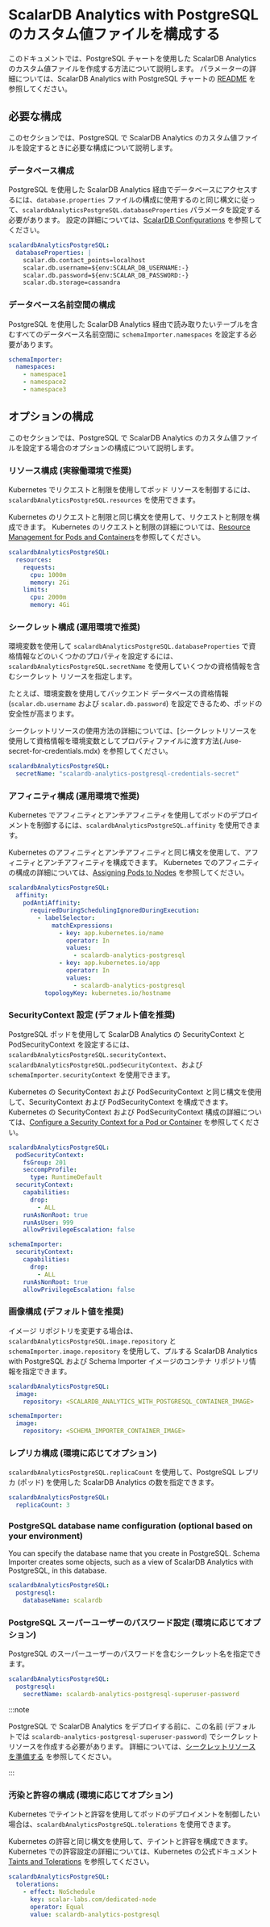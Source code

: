 # ScalarDB Analytics with PostgreSQL のカスタム値ファイルを構成する

このドキュメントでは、PostgreSQL チャートを使用した ScalarDB Analytics のカスタム値ファイルを作成する方法について説明します。 パラメーターの詳細については、ScalarDB Analytics with PostgreSQL チャートの [README](https://github.com/scalar-labs/helm-charts/blob/main/charts/scalardb-analytics-postgresql/README.mdx) を参照してください。

## 必要な構成

このセクションでは、PostgreSQL で ScalarDB Analytics のカスタム値ファイルを設定するときに必要な構成について説明します。

### データベース構成

PostgreSQL を使用した ScalarDB Analytics 経由でデータベースにアクセスするには、`database.properties` ファイルの構成に使用するのと同じ構文に従って、`scalardbAnalyticsPostgreSQL.databaseProperties` パラメータを設定する必要があります。 設定の詳細については、[ScalarDB Configurations](https://github.com/scalar-labs/scalardb/blob/master/docs/configurations.mdx) を参照してください。

```yaml
scalardbAnalyticsPostgreSQL:
  databaseProperties: |
    scalar.db.contact_points=localhost
    scalar.db.username=${env:SCALAR_DB_USERNAME:-}
    scalar.db.password=${env:SCALAR_DB_PASSWORD:-}
    scalar.db.storage=cassandra
```

### データベース名前空間の構成

PostgreSQL を使用した ScalarDB Analytics 経由で読み取りたいテーブルを含むすべてのデータベース名前空間に `schemaImporter.namespaces` を設定する必要があります。

```yaml
schemaImporter:
  namespaces:
    - namespace1
    - namespace2
    - namespace3
```

## オプションの構成

このセクションでは、PostgreSQL で ScalarDB Analytics のカスタム値ファイルを設定する場合のオプションの構成について説明します。

### リソース構成 (実稼働環境で推奨)

Kubernetes でリクエストと制限を使用してポッド リソースを制御するには、`scalardbAnalyticsPostgreSQL.resources` を使用できます。

Kubernetes のリクエストと制限と同じ構文を使用して、リクエストと制限を構成できます。 Kubernetes のリクエストと制限の詳細については、[Resource Management for Pods and Containers](https://kubernetes.io/docs/concepts/configuration/manage-resources-containers/)を参照してください。

```yaml
scalardbAnalyticsPostgreSQL:
  resources:
    requests:
      cpu: 1000m
      memory: 2Gi
    limits:
      cpu: 2000m
      memory: 4Gi
```

### シークレット構成 (運用環境で推奨)

環境変数を使用して `scalardbAnalyticsPostgreSQL.databaseProperties` で資格情報などのいくつかのプロパティを設定するには、`scalardbAnalyticsPostgreSQL.secretName` を使用していくつかの資格情報を含むシークレット リソースを指定します。

たとえば、環境変数を使用してバックエンド データベースの資格情報 (`scalar.db.username` および `scalar.db.password`) を設定できるため、ポッドの安全性が高まります。

シークレットリソースの使用方法の詳細については、[シークレットリソースを使用して資格情報を環境変数としてプロパティファイルに渡す方法(./use-secret-for-credentials.mdx) を参照してください。

```yaml
scalardbAnalyticsPostgreSQL:
  secretName: "scalardb-analytics-postgresql-credentials-secret"
```

### アフィニティ構成 (運用環境で推奨)

Kubernetes でアフィニティとアンチアフィニティを使用してポッドのデプロイメントを制御するには、`scalardbAnalyticsPostgreSQL.affinity` を使用できます。

Kubernetes のアフィニティとアンチアフィニティと同じ構文を使用して、アフィニティとアンチアフィニティを構成できます。 Kubernetes でのアフィニティの構成の詳細については、[Assigning Pods to Nodes](https://kubernetes.io/docs/concepts/scheduling-eviction/assign-pod-node/) を参照してください。

```yaml
scalardbAnalyticsPostgreSQL:
  affinity:
    podAntiAffinity:
      requiredDuringSchedulingIgnoredDuringExecution:
        - labelSelector:
            matchExpressions:
              - key: app.kubernetes.io/name
                operator: In
                values:
                  - scalardb-analytics-postgresql
              - key: app.kubernetes.io/app
                operator: In
                values:
                  - scalardb-analytics-postgresql
          topologyKey: kubernetes.io/hostname
```

### SecurityContext 設定 (デフォルト値を推奨)

PostgreSQL ポッドを使用して ScalarDB Analytics の SecurityContext と PodSecurityContext を設定するには、`scalardbAnalyticsPostgreSQL.securityContext`、`scalardbAnalyticsPostgreSQL.podSecurityContext`、および `schemaImporter.securityContext` を使用できます。

Kubernetes の SecurityContext および PodSecurityContext と同じ構文を使用して、SecurityContext および PodSecurityContext を構成できます。 Kubernetes の SecurityContext および PodSecurityContext 構成の詳細については、[Configure a Security Context for a Pod or Container](https://kubernetes.io/docs/tasks/configure-pod-container/security-context/) を参照してください。

```yaml
scalardbAnalyticsPostgreSQL:
  podSecurityContext:
    fsGroup: 201
    seccompProfile:
      type: RuntimeDefault
  securityContext:
    capabilities:
      drop:
        - ALL
    runAsNonRoot: true
    runAsUser: 999
    allowPrivilegeEscalation: false

schemaImporter:
  securityContext:
    capabilities:
      drop:
        - ALL
    runAsNonRoot: true
    allowPrivilegeEscalation: false
```

### 画像構成 (デフォルト値を推奨)

イメージ リポジトリを変更する場合は、`scalardbAnalyticsPostgreSQL.image.repository` と `schemaImporter.image.repository` を使用して、プルする ScalarDB Analytics with PostgreSQL および Schema Importer イメージのコンテナ リポジトリ情報を指定できます。

```yaml
scalardbAnalyticsPostgreSQL:
  image:
    repository: <SCALARDB_ANALYTICS_WITH_POSTGRESQL_CONTAINER_IMAGE>

schemaImporter:
  image:
    repository: <SCHEMA_IMPORTER_CONTAINER_IMAGE>
```

### レプリカ構成 (環境に応じてオプション)

`scalardbAnalyticsPostgreSQL.replicaCount` を使用して、PostgreSQL レプリカ (ポッド) を使用した ScalarDB Analytics の数を指定できます。

```yaml
scalardbAnalyticsPostgreSQL:
  replicaCount: 3
```

### PostgreSQL database name configuration (optional based on your environment)

You can specify the database name that you create in PostgreSQL. Schema Importer creates some objects, such as a view of ScalarDB Analytics with PostgreSQL, in this database.

```yaml
scalardbAnalyticsPostgreSQL:
  postgresql:
    databaseName: scalardb
```

### PostgreSQL スーパーユーザーのパスワード設定 (環境に応じてオプション)

PostgreSQL のスーパーユーザーのパスワードを含むシークレット名を指定できます。

```yaml
scalardbAnalyticsPostgreSQL:
  postgresql:
    secretName: scalardb-analytics-postgresql-superuser-password
```

:::note

PostgreSQL で ScalarDB Analytics をデプロイする前に、この名前 (デフォルトでは `scalardb-analytics-postgresql-superuser-password`) でシークレット リソースを作成する必要があります。 詳細については、[シークレットリソースを準備する](how-to-deploy-scalardb-analytics-postgresql.md#シークレットリソースを準備する) を参照してください。

:::

### 汚染と許容の構成 (環境に応じてオプション)

Kubernetes でテイントと許容を使用してポッドのデプロイメントを制御したい場合は、`scalardbAnalyticsPostgreSQL.tolerations` を使用できます。

Kubernetes の許容と同じ構文を使用して、テイントと許容を構成できます。 Kubernetes での許容設定の詳細については、Kubernetes の公式ドキュメント [Taints and Tolerations](https://kubernetes.io/docs/concepts/scheduling-eviction/taint-and-toleration/) を参照してください。

```yaml
scalardbAnalyticsPostgreSQL:
  tolerations:
    - effect: NoSchedule
      key: scalar-labs.com/dedicated-node
      operator: Equal
      value: scalardb-analytics-postgresql
```

